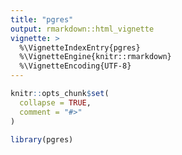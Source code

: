 ```yaml
---
title: "pgres"
output: rmarkdown::html_vignette
vignette: >
  %\VignetteIndexEntry{pgres}
  %\VignetteEngine{knitr::rmarkdown}
  %\VignetteEncoding{UTF-8}
---
```


```r
knitr::opts_chunk$set(
  collapse = TRUE,
  comment = "#>"
)
```

```r
library(pgres)
```
